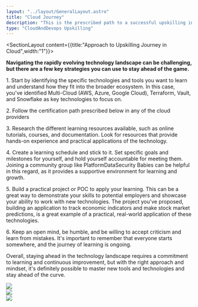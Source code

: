 ```yaml
---
layout: "../layout/GeneralLayout.astro"
title: "Cloud Journey"
description: "This is the prescribed path to a successful upskilling in Cloud"
type: "CloudAndDevops Upskilling"
---
```


<SectionLayout  content={{title:"Approach to Upskilling Journey in Cloud",width:"1"}}>

<div class="max-w-none w-5/6 prose lg:prose-base overflow-x-hidden overflow-y-auto   dark:prose-invert prose-ul:list-inside prose-ol:list-inside  ">
    
**Navigating the rapidly evolving technology landscape can be challenging, but there are a few key strategies you can use to stay ahead of the game.**

1\. Start by identifying the specific technologies and tools you want to learn and understand how they fit into the broader ecosystem. In this case, you've identified Multi-Cloud (AWS, Azure, Google Cloud), Terraform, Vault, and Snowflake as key technologies to focus on.

 
2\. Follow the certification path prescribed below in any of the cloud providers

3\. Research the different learning resources available, such as online tutorials, courses, and documentation. Look for resources that provide hands-on experience and practical applications of the technology.


4\. Create a learning schedule and stick to it. Set specific goals and milestones for yourself, and hold yourself accountable for meeting them. Joining a community group like PlatformDataSecurity Babies can be helpful in this regard, as it provides a supportive environment for learning and growth.

5\. Build a practical project or POC to apply your learning. This can be a great way to demonstrate your skills to potential employers and showcase your ability to work with new technologies. The project you've proposed, building an application to track economic indicators and make stock market predictions, is a great example of a practical, real-world application of these technologies.

6\. Keep an open mind, be humble, and be willing to accept criticism and learn from mistakes. It's important to remember that everyone starts somewhere, and the journey of learning is ongoing.

Overall, staying ahead in the technology landscape requires a commitment to learning and continuous improvement, but with the right approach and mindset, it's definitely possible to master new tools and technologies and stay ahead of the curve.


<div class="grid grid-cols-1 gap-6 lg:gap-8 sm:grid-cols-2 lg:grid-cols-2 overflow-hidden">
    <div class="bg-slate-400 dark:bg-white rounded-lg shadow-md p-6">
    <img src="./aws_cert.svg"/>
    </div>
     <div class="bg-slate-400 dark:bg-white rounded-lg shadow-md p-6">
    <img src="./azure_cert.svg"/>
    </div>
     <div class="bg-slate-400 dark:bg-white rounded-lg shadow-md p-6">
    <img src="./google_cert.svg"/>
    </div>
</div>
<br/> <br/>

 </div>

</SectionLayout>